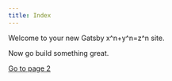 ```yaml
---
title: Index
---
```



<Title>Hi people</Title>

Welcome to your new Gatsby <M>x^n+y^n=z^n</M> site.

Now go build something great.

[Go to page 2](/page-2/)

